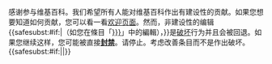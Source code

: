{{{icon|[[File:Stop hand nuvola.svg|30px]]}}}感谢参与维基百科。我们希望所有人能对维基百科作出有建设性的贡献。如果您想要知道如何贡献，您可以看一看[[Wikipedia:欢迎|欢迎页面]]。然而，非建设性的编辑{{<includeonly>safesubst:</includeonly>#if:{{{1|}}}|（如您在條目「[[:{{{1|}}}]]」中的編輯），}}是[[Wikipedia:破壞|破坏]]行为并且会被回退。如果您继续这样，您可能被直接'''[[Wikipedia:封禁方針|封禁]]'''。请停止。考虑改善条目而不是作出破坏。{{<includeonly>safesubst:</includeonly>#if:{{{2|}}}|{{{2}}}|}} <!-- Template:Uw-bv --><noinclude>

{{singlenotice}}
</noinclude>